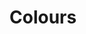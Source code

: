 
<Meta title="1. Base/Colours" />

# Colours

<ColorPalette>
  <ColorItem
    title="Light Theme"
    colors={{
      Text: colors.ship,
      Background: colors.white,
      Header: colors.mercury,
      Triangle: colors.sweetCorn,
      Support: colors.sapling,
      SupportDark: colors.watermelon,
      Headings: colors.stiletto,
      Links: colors.cobalt,
    }}
  />
  <ColorItem
    title="Dark Theme"
    colors={{
      Text: colors.white,
      Background: colors.woodsmoke,
      Header: colors.mineshaft,
      Triangle: colors.corduroy,
      Support: colors.ship,
      SupportDark: colors.black,
      Headings: colors.sweetCorn,
      Links: colors.deepSky,
    }}
  />
</ColorPalette>

